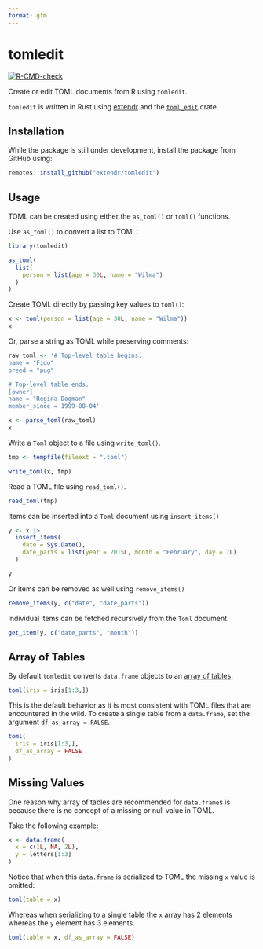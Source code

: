 ```yaml
---
format: gfm
---
```


# tomledit

 <!-- badges: start -->
  [![R-CMD-check](https://github.com/JosiahParry/tomledit/actions/workflows/R-CMD-check.yaml/badge.svg)](https://github.com/JosiahParry/tomledit/actions/workflows/R-CMD-check.yaml)
  <!-- badges: end -->

Create or edit TOML documents from R using `tomledit`. 

`tomledit` is written in Rust using [extendr](https://extendr.github.io/) and the [`toml_edit`](https://docs.rs/toml_edit/) crate. 

## Installation 

While the package is still under development, install the package from GitHub using: 

```r
remotes::install_github("extendr/tomledit")
```


## Usage

TOML can be created using either the `as_toml()` or `toml()` functions. 

Use `as_toml()` to convert a list to TOML: 

```r
library(tomledit)

as_toml(
  list(
    person = list(age = 30L, name = "Wilma")
  )
)
```

Create TOML directly by passing key values to `toml()`:

```r
x <- toml(person = list(age = 30L, name = "Wilma"))
x
```

Or, parse a string as TOML while preserving comments: 

```r
raw_toml <- '# Top-level table begins.
name = "Fido"
breed = "pug"

# Top-level table ends.
[owner]
name = "Regina Dogman"
member_since = 1999-08-04'

x <- parse_toml(raw_toml)
x
```

Write a `Toml` object to a file using `write_toml()`.

```r
tmp <- tempfile(fileext = ".toml")

write_toml(x, tmp)
```


Read a TOML file using `read_toml()`.

```r
read_toml(tmp)
```

Items can be inserted into a `Toml` document using `insert_items()` 

```r
y <- x |> 
  insert_items(
    date = Sys.Date(),
    date_parts = list(year = 2015L, month = "February", day = 7L)
  )

y
```


Or items can be removed as well using `remove_items()`

```r
remove_items(y, c("date", "date_parts"))
```

Individual items can be fetched recursively from the `Toml` document.

```r
get_item(y, c("date_parts", "month"))
```



## Array of Tables

By default `tomledit` converts `data.frame` objects to an [array of tables](https://toml.io/en/v1.0.0#array-of-tables). 

```r
toml(iris = iris[1:3,])
```


This is the default behavior as it is most consistent with TOML files that are encountered in the wild. To create a single table from a `data.frame`, set the argument `df_as_array = FALSE`.

```r
toml(
  iris = iris[1:3,],
  df_as_array = FALSE
)
```


## Missing Values

One reason why array of tables are recommended for `data.frame`s is because there is no concept of a missing or null value in TOML. 

Take the following example: 
```r
x <- data.frame(
  x = c(1L, NA, 2L),
  y = letters[1:3]
) 
```

Notice that when this `data.frame` is serialized to TOML the missing `x` value is omitted: 
```r
toml(table = x)
```

Whereas when serializing to a single table the `x` array has 2 elements whereas the `y` element has 3 elements.
 
```r
toml(table = x, df_as_array = FALSE)
```